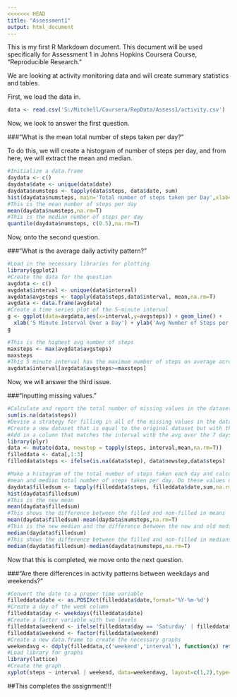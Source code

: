 ```yaml
---
<<<<<<< HEAD
title: "Assessment1"
output: html_document
---
```


This is my first R Markdown document. This document will be used specifically for Assessment
1 in Johns Hopkins Coursera Course, "Reproducible Research."

We are looking at activity monitoring data and will create summary statistics and tables.

First, we load the data in.

```r
data <- read.csv('S:/Mitchell/Coursera/RepData/Assess1/activity.csv')
```

Now, we look to answer the first question. 

###"What is the mean total number of steps taken per day?"

To do this, we will create a histogram of number of steps per day, and from here,
we will extract the mean and median.
```r
#Initialize a data.frame
daydata <- c()
daydata$date <- unique(data$date)
daydata$numsteps <- tapply(data$steps, data$date, sum)
hist(daydata$numsteps, main='Total number of steps taken per Day',xlab='Total number of steps')
#This is the mean number of steps per day
mean(daydata$numsteps,na.rm=T)
#This is the median number of steps per day
quantile(daydata$numsteps, c(0.5),na.rm=T)
```

Now, onto the second question. 

###"What is the average daily activity pattern?"

```r
#Load in the necessary libraries for plotting
library(ggplot2)
#Create the data for the question
avgdata <- c()
avgdata$interval <- unique(data$interval)
avgdata$avgsteps <- tapply(data$steps,data$interval, mean,na.rm=T)
avgdata <- data.frame(avgdata)
#Create a time series plot of the 5-minute interval
g <- ggplot(data=avgdata,aes(x=interval,y=avgsteps)) + geom_line() +
  xlab('5 Minute Interval Over a Day') + ylab('Avg Number of Steps per Interval')
g

#This is the highest avg number of steps
maxsteps <- max(avgdata$avgsteps)
maxsteps
#This 5 minute interval has the maximum number of steps on average across all days.
avgdata$interval[avgdata$avgsteps>=maxsteps]
```



Now, we will answer the third issue.

###"Inputting missing values."

```r
#Calculate and report the total number of missing values in the dataset
sum(is.na(data$steps))
#Devise a strategy for filling in all of the missing values in the dataset.
#Create a new dataset that is equal to the original dataset but with the missing data filled in.
#Add in a column that matches the interval with the avg over the 7 days
library(plyr)
data <- mutate(data, newstep = tapply(steps, interval,mean,na.rm=T))
filleddata <- data[,1:3]
filleddata$steps <- ifelse(is.na(data$step), data$newstep,data$steps)

#Make a histogram of the total number of steps taken each day and calculate and report the
#mean and median total number of steps taken per day. Do these values differ from the #estimates from the first part of the assignment? What is the impact of imputing missing #data on the estimateas of the total daily number of steps?
daydata$filledsum <- tapply(filleddata$steps, filleddata$date,sum,na.rm=T)
hist(daydata$filledsum)
#This is the new mean
mean(daydata$filledsum)
#This shows the difference between the filled and non-filled in means
mean(daydata$filledsum)-mean(daydata$numsteps,na.rm=T)
#This is the new median and the difference between the new and old median
median(daydata$filledsum)
#This shows the difference between the filled and non-filled in medians
median(daydata$filledsum)-median(daydata$numsteps,na.rm=T)
```

Now that this is completed, we move onto the next question.

###"Are there differences in activity patterns between weekdays and weekends?"

```r
#Convert the date to a proper time variable
filleddata$date <- as.POSIXct(filleddata$date,format='%Y-%m-%d')
#Create a day of the week column
filleddata$day <- weekdays(filleddata$date)
#Create a factor variable with two levels
filleddata$weekend <- ifelse(filleddata$day == 'Saturday' | filleddata$day== 'Sunday','weekend','weekday')
filleddata$weekend <- factor(filleddata$weekend)
#Create a new data.frame to create the necessary graphs
weekendavg <- ddply(filleddata,c('weekend','interval'), function(x) return(c(steps=mean(x$steps))))
#Load library for graphs
library(lattice)
#Create the graph
xyplot(steps ~ interval | weekend, data=weekendavg, layout=c(1,2),type='l')
```

##This completes the assignment!!!

